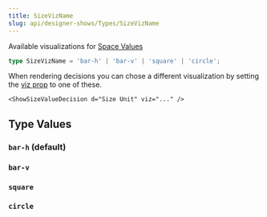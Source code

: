 ```yaml
---
title: SizeVizName
slug: api/designer-shows/Types/SizeVizName
---
```



Available visualizations for [Space Values](/integrations/Astro/Composable/Values/#showsizevalue)

```ts
type SizeVizName = 'bar-h' | 'bar-v' | 'square' | 'circle';
```

When rendering decisions you can chose a different visualization by setting the [viz prop](/integrations/Astro/Props#-viz-true-boolean--string) to one of these.

```mdx
<ShowSizeValueDecision d="Size Unit" viz="..." />
```

## Type Values

### `bar-h` (default)

<ShowDecision d="Size Unit" size="xs" viz="bar-h" />

### `bar-v`

<ShowDecision d="Textarea Maximum Height" size="s" viz="bar-v" />

### `square`

<ShowDecision d="Card Thumb Minimum Size" size="s" viz="square" />

### `circle`

<ShowDecision d="Avatar Minimum Size" size="s" viz="circle" />
